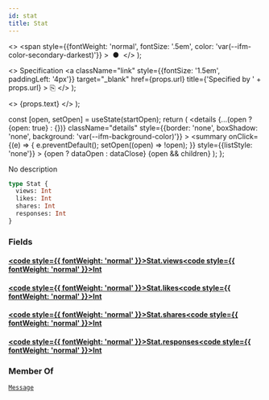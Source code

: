 ```yaml
---
id: stat
title: Stat
---
```


  <>
    <span
      style={{fontWeight: 'normal', fontSize: '.5em', color: 'var(--ifm-color-secondary-darkest)'}}
    >
      &nbsp;●&nbsp;
    </span>
  </>
);

  <>
    Specification
    <a
      className="link"
      style={{fontSize: '1.5em', paddingLeft: '4px'}}
      target="_blank"
      href={props.url}
      title={'Specified by ' + props.url}
    >
      ⎘
    </a>
  </>
);

  <>
    <span className={props.class}>{props.text}</span>
  </>
);


  const [open, setOpen] = useState(startOpen);
  return (
    <details
      {...(open ? {open: true} : {})}
      className="details"
      style={{border: 'none', boxShadow: 'none', background: 'var(--ifm-background-color)'}}
    >
      <summary
        onClick={(e) => {
          e.preventDefault();
          setOpen((open) => !open);
        }}
        style={{listStyle: 'none'}}
      >
        {open ? dataOpen : dataClose}
      </summary>
      {open && children}
    </details>
  );
};

No description

```graphql
type Stat {
  views: Int
  likes: Int
  shares: Int
  responses: Int
}
```

### Fields

#### [<code style={{ fontWeight: 'normal' }}>Stat.<b>views</b></code>](#)<Bullet />[<code style={{ fontWeight: 'normal' }}><b>Int</b></code>](/docs/apis/graphql/types/scalars/int.mdx) <Badge class="badge badge--secondary " text="scalar"/>

#### [<code style={{ fontWeight: 'normal' }}>Stat.<b>likes</b></code>](#)<Bullet />[<code style={{ fontWeight: 'normal' }}><b>Int</b></code>](/docs/apis/graphql/types/scalars/int.mdx) <Badge class="badge badge--secondary " text="scalar"/>

#### [<code style={{ fontWeight: 'normal' }}>Stat.<b>shares</b></code>](#)<Bullet />[<code style={{ fontWeight: 'normal' }}><b>Int</b></code>](/docs/apis/graphql/types/scalars/int.mdx) <Badge class="badge badge--secondary " text="scalar"/>

#### [<code style={{ fontWeight: 'normal' }}>Stat.<b>responses</b></code>](#)<Bullet />[<code style={{ fontWeight: 'normal' }}><b>Int</b></code>](/docs/apis/graphql/types/scalars/int.mdx) <Badge class="badge badge--secondary " text="scalar"/>

### Member Of

[`Message`](/docs/apis/graphql/types/objects/message.mdx) <Badge class="badge badge--secondary badge--relation" text="object"/>
